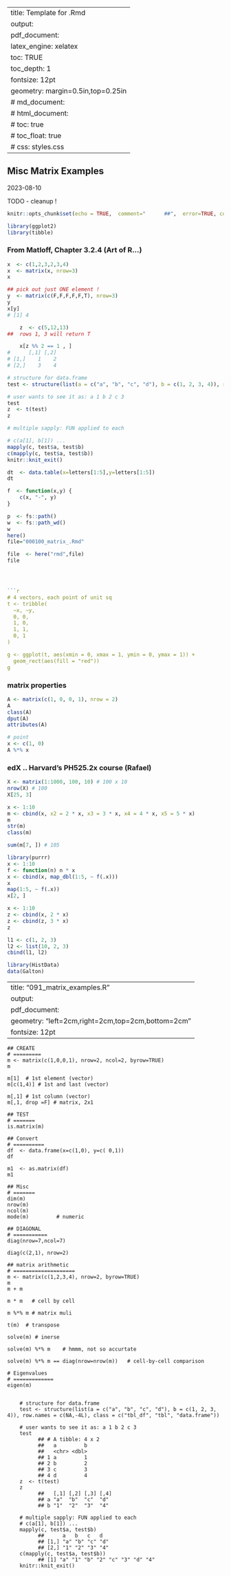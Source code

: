 
---
title: Template for .Rmd
output: 
  pdf_document:
    latex_engine: xelatex
    toc:  TRUE
    toc_depth:  1
fontsize: 12pt
geometry: margin=0.5in,top=0.25in
#  md_document:
#  html_document:
#    toc: true
#  	toc_float: true
#    css: styles.css
---


##  Misc Matrix Examples
2023-08-10

TODO
  -   cleanup !

<!--  commments -->

```r
knitr::opts_chunk$set(echo = TRUE,  comment="      ##",  error=TRUE, collapse=TRUE)
```

```r
library(ggplot2)
library(tibble)
```

### From Matloff, Chapter 3.2.4 (Art of R...)
```r
x  <- c(1,2,3,2,3,4)
x  <- matrix(x, nrow=3)
x

## pick out just ONE element !
y  <- matrix(c(F,F,F,F,F,T), nrow=3)
y
x[y]
# [1] 4

    z  <- c(5,12,13)
##  rows 1, 3 will return T

    x[z %% 2 == 1 , ]
#      [,1] [,2]
# [1,]    1    2
# [2,]    3    4
```

```r
# structure for data.frame
test <- structure(list(a = c("a", "b", "c", "d"), b = c(1, 2, 3, 4)), row.names = c(NA,-4L), class = c("tbl_df", "tbl", "data.frame"))

# user wants to see it as: a 1 b 2 c 3
test
z  <- t(test)
z

# multiple sapply: FUN applied to each

# c(a[1], b[1]) ...
mapply(c, test$a, test$b)
c(mapply(c, test$a, test$b))
knitr::knit_exit()
```

```r
dt  <- data.table(x=letters[1:5],y=letters[1:5])
dt

f  <- function(x,y) {
    c(x, "-", y)
}
```


```r
p  <- fs::path()
w  <- fs::path_wd()
w
here()
file="000100_matrix_.Rmd"

file  <- here("rmd",file)
file




```r
# 4 vectors, each point of unit sq
t <- tribble(
  ~x, ~y,
  0, 0,
  1, 0,
  1, 1,
  0, 1
)

g <- ggplot(t, aes(xmin = 0, xmax = 1, ymin = 0, ymax = 1)) +
  geom_rect(aes(fill = "red"))
g
```

### matrix properties
```r
A <- matrix(c(1, 0, 0, 1), nrow = 2)
A
class(A)
dput(A)
attributes(A)

# point
x <- c(1, 0)
A %*% x
```

### edX .. Harvard's PH525.2x course (Rafael)

```r
X <- matrix(1:1000, 100, 10) # 100 x 10
nrow(X) # 100
X[25, 3]

x <- 1:10
m <- cbind(x, x2 = 2 * x, x3 = 3 * x, x4 = 4 * x, x5 = 5 * x)
m
str(m)
class(m)

sum(m[7, ]) # 105
```

```r
library(purrr)
x <- 1:10
f <- function(n) n * x
x <- cbind(x, map_dbl(1:5, ~ f(.x)))
x
map(1:5, ~ f(.x))
x[2, ]

x <- 1:10
z <- cbind(x, 2 * x)
z <- cbind(z, 3 * x)
z

l1 <- c(1, 2, 3)
l2 <- list(10, 2, 3)
cbind(l1, l2)
```

```r
library(HistData)
data(Galton)
```


---
title: "091_matrix_examples.R"
output:  
  pdf_document:
geometry: "left=2cm,right=2cm,top=2cm,bottom=2cm"
fontsize: 12pt
---

```
## CREATE
# =========
m <- matrix(c(1,0,0,1), nrow=2, ncol=2, byrow=TRUE)
m

m[1]  # 1st element (vector)
m[c(1,4)] # 1st and last (vector)

m[,1] # 1st column (vector)
m[,1, drop =F] # matrix, 2x1

## TEST
# =======
is.matrix(m)

## Convert
# ==========
df  <- data.frame(x=c(1,0), y=c( 0,1))
df

m1  <- as.matrix(df)
m1

## Misc
# =======
dim(m)
nrow(m)
ncol(m)
mode(m)			# numeric

## DIAGONAL
# ===========
diag(nrow=7,ncol=7)

diag(c(2,1), nrow=2)

## matrix arithmetic
# ====================
m <- matrix(c(1,2,3,4), nrow=2, byrow=TRUE)
m
m + m

m * m 	# cell by cell

m %*% m # matrix muli

t(m)  # transpose

solve(m) # inerse

solve(m) %*% m    # hmmm, not so accurtate	

solve(m) %*% m == diag(nrow=nrow(m))   # cell-by-cell comparison

# Eigenvalues
# =============
eigen(m)
```
```

    # structure for data.frame
    test <- structure(list(a = c("a", "b", "c", "d"), b = c(1, 2, 3, 4)), row.names = c(NA,-4L), class = c("tbl_df", "tbl", "data.frame"))

    # user wants to see it as: a 1 b 2 c 3
    test
          ## # A tibble: 4 x 2
          ##   a         b
          ##   <chr> <dbl>
          ## 1 a         1
          ## 2 b         2
          ## 3 c         3
          ## 4 d         4
    z  <- t(test)
    z
          ##   [,1] [,2] [,3] [,4]
          ## a "a"  "b"  "c"  "d" 
          ## b "1"  "2"  "3"  "4"

    # multiple sapply: FUN applied to each
    # c(a[1], b[1]) ...
    mapply(c, test$a, test$b)
          ##      a   b   c   d  
          ## [1,] "a" "b" "c" "d"
          ## [2,] "1" "2" "3" "4"
    c(mapply(c, test$a, test$b))
          ## [1] "a" "1" "b" "2" "c" "3" "d" "4"
    knitr::knit_exit()


```
